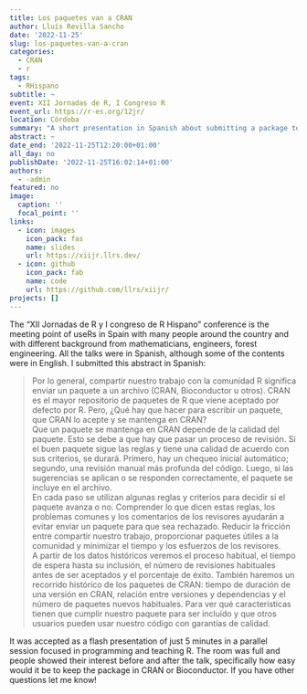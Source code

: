 ```yaml
---
title: Los paquetes van a CRAN
author: Lluís Revilla Sancho
date: '2022-11-25'
slug: los-paquetes-van-a-cran
categories:
  - CRAN
  - r
tags:
  - RHispano
subtitle: ~
event: XII Jornadas de R, I Congreso R
event_url: https://r-es.org/12jr/
location: Córdoba
summary: "A short presentation in Spanish about submitting a package to CRAN and maintain it."
abstract: ~
date_end: '2022-11-25T12:20:00+01:00'
all_day: no
publishDate: '2022-11-25T16:02:14+01:00'
authors:
  - -admin
featured: no
image:
  caption: ''
  focal_point: ''
links:
  - icon: images
    icon_pack: fas
    name: slides
    url: https://xiijr.llrs.dev/
  - icon: github
    icon_pack: fab
    name: code
    url: https://github.com/llrs/xiijr/
projects: []
---
```


The  "XII Jornadas de R y I congreso de R Hispano" conference is the meeting point of useRs in Spain with many people around the country and with different background from mathematicians, engineers, forest engineering. 
All the talks were in Spanish, although some of the contents were in English.
I submitted this abstract in Spanish: 

> Por lo general, compartir nuestro trabajo con la comunidad R significa enviar un paquete a 
    un archivo (CRAN, Bioconductor u otros). CRAN es el mayor repositorio de paquetes de R que viene aceptado por
    defecto por R. Pero, ¿Qué hay que hacer para escribir un paquete, que CRAN lo acepte y se mantenga
    en CRAN?  
    Que un paquete se mantenga en CRAN depende de la calidad del paquete. Esto se debe a que hay que
    pasar un proceso de revisión. Si el buen paquete sigue las reglas y tiene una calidad de acuerdo con
    sus criterios, se durará. Primero, hay un chequeo inicial automático; segundo, una revisión manual
    más profunda del código. Luego, si las sugerencias se aplican o se responden correctamente, el
    paquete se incluye en el archivo.  
    En cada paso se utilizan algunas reglas y criterios para decidir si el paquete avanza o no. Comprender
    lo que dicen estas reglas, los problemas comunes y los comentarios de los revisores ayudarán a evitar
    enviar un paquete para que sea rechazado. Reducir la fricción entre compartir nuestro trabajo,
    proporcionar paquetes útiles a la comunidad y minimizar el tiempo y los esfuerzos de los revisores.  
    A partir de los datos históricos veremos el proceso habitual, el tiempo de espera hasta su inclusión,
    el número de revisiones habituales antes de ser aceptados y el porcentaje de éxito. También haremos
    un recorrido histórico de los paquetes de CRAN: tiempo de duración de una versión en CRAN, relación
    entre versiones y dependencias y el número de paquetes nuevos habituales. Para ver qué
    características tienen que cumplir nuestro paquete para ser incluido y que otros usuarios pueden usar
    nuestro código con garantías de calidad.

It was accepted as a flash presentation of just 5 minutes in a parallel session focused in programming and teaching R. 
The room was full and people showed their interest before and after the talk, specifically how easy would it be to keep the package in CRAN or Bioconductor.
If you have other questions let me know!
